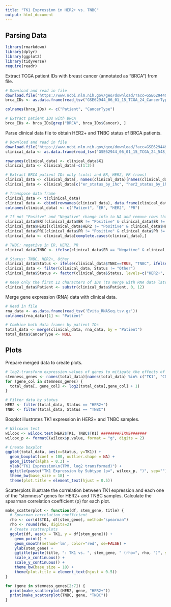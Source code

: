 ```yaml
---
title: "TK1 Expression in HER2+ vs. TNBC"
output: html_document
---
```

## Parsing Data  

```r
library(rmarkdown)
library(dplyr)
library(ggplot2)
library(tidyverse)
require(readr)
```
  
Extract TCGA patient IDs with breast cancer (annotated as "BRCA") from file.  
```r
# Download and read in file
download.file('https://www.ncbi.nlm.nih.gov/geo/download/?acc=GSE62944&format=file&file=GSE62944%5F06%5F01%5F15%5FTCGA%5F24%5FCancerType%5FSamples%2Etxt%2Egz', destfile = "./GSE62944_06_01_15_TCGA_24_CancerType_Samples.txt.gz")
brca_IDs <- as.data.frame(read_tsv("GSE62944_06_01_15_TCGA_24_CancerType_Samples.txt.gz"))

colnames(brca_IDs) <- c("Patient", "CancerType")

# Extract patient IDs with BRCA
brca_IDs <- brca_IDs[grep("BRCA", brca_IDs$Cancer), ]
```
  
Parse clinical data file to obtain HER2+ and TNBC status of BRCA patients.  
```r
# Download and read in file
download.file('https://www.ncbi.nlm.nih.gov/geo/download/?acc=GSE62944&format=file&file=GSE62944%5F06%5F01%5F15%5FTCGA%5F24%5F548%5FClinical%5FVariables%5F9264%5FSamples%2Etxt%2Egz', destfile = "./GSE62944_06_01_15_TCGA_24_548_Clinical_Variables_9264_Samples.txt.gz")
clinical_data <- as.data.frame(read_tsv('GSE62944_06_01_15_TCGA_24_548_Clinical_Variables_9264_Samples.txt.gz'))

rownames(clinical_data) <- clinical_data$X1
clinical_data <- clinical_data[-c(1:3)]

# Extract BRCA patient IDs only (cols) and ER, HER2, PR (rows)
clinical_data <- clinical_data[, names(clinical_data)[names(clinical_data) %in% brca_IDs$Patient]]
clinical_data <- clinical_data[c("er_status_by_ihc", "her2_status_by_ihc", "pr_status_by_ihc"),]

# Transpose data frame
clinical_data <- t(clinical_data)
clinical_data <- cbind(rownames(clinical_data), data.frame(clinical_data, row.names = NULL))
colnames(clinical_data) <- c("Patient", "ER", "HER2", "PR")

# If not "Positve" and "Negative" change info to NA and remove rows that have NA in any column
clinical_data$ER[(clinical_data$ER != "Positive" & clinical_data$ER != "Negative")] <- NA
clinical_data$HER2[(clinical_data$HER2 != "Positive" & clinical_data$HER2 != "Negative")] <- NA
clinical_data$PR[(clinical_data$PR != "Positive" & clinical_data$PR != "Negative")] <- NA
clinical_data <- clinical_data[complete.cases(clinical_data),]

# TNBC: negative in ER, HER2, PR
clinical_data$TNBC <- ifelse(clinical_data$ER == "Negative" & clinical_data$HER2 == "Negative" & clinical_data$PR == "Negative", TRUE, FALSE) 

# Status: TNBC, HER2+, Other
clinical_data$Status <- ifelse(clinical_data$TNBC==TRUE, "TNBC", ifelse(clinical_data$HER2=="Positive", "HER2+", "Other"))
clinical_data <- filter(clinical_data, Status != "Other")
clinical_data$Status <- factor(clinical_data$Status, levels=c("HER2+", "TNBC"))

# Keep only the first 12 characters of IDs (to merge with RNA data later on)
clinical_data$Patient <- substr(clinical_data$Patient, 0, 12)
```
  
Merge gene expression (RNA) data with clinical data.  
```r
# Read in file
rna_data <- as.data.frame(read_tsv('Evita_RNASeq.tsv.gz'))
colnames(rna_data)[1] <- "Patient"

# Combine both data frames by patient IDs
total_data <- merge(clinical_data, rna_data, by = "Patient")
total_data$CancerType <- NULL
```
  
  
## Plots
Prepare merged data to create plots.  
```r
# log2-transform expression values of genes to mitigate the effects of outliers
stemness_genes <- names(total_data)[names(total_data) %in% c("TK1", "CD44", "SNAI1", "SNAI2", "TWIST1", "ZEB1", "TGFB1")]
for (gene_col in stemness_genes) {
  total_data[, gene_col] <- log2(total_data[,gene_col] + 1)
}

# Filter data by status
HER2 <- filter(total_data, Status == "HER2+")
TNBC <- filter(total_data, Status == "TNBC")
```
  
Boxplot illustrates TK1 expression in HER2+ and TNBC samples.  
```r
# Wilcoxon test
wilcox <- wilcox.test(HER2$TK1, TNBC$TK1) ########FIXME#######
wilcox_p <- formatC(wilcox$p.value, format = "g", digits = 2)

# Create boxplot
ggplot(total_data, aes(x=Status, y=TK1)) + 
  geom_boxplot(coef = 100, outlier.shape = NA) + 
  geom_jitter(alpha = 0.3) +
  ylab("TK1 Expression\n(TPM, log2 transformed)") +
  ggtitle(paste("TK1 Expression by Subtype (p=", wilcox_p, ")", sep="")) + #######FIXME: WILCOX TEST
  theme_bw(base_size = 18) +
  theme(plot.title = element_text(hjust = 0.5))
```
  
  
Scatterplots illustrate the correlation between TK1 expression and each one of the "stemness" genes for HER2+ and TNBC samples.
Calculate the spearman correlation coefficient (ρ) for each plot.  
```r
make_scatterplot <- function(df, stem_gene, title) {
  # Spearman correlation coefficient
  rho <- cor(df$TK1, df[stem_gene], method="spearman")
  rho <- round(rho, digits=2)
  # Create scatterplots
  ggplot(df, aes(x = TK1, y = df[stem_gene])) + 
    geom_point() + 
    geom_smooth(method='lm', color="red", se=FALSE) +
    ylab(stem_gene) + 
    ggtitle(paste(title, ": TK1 vs. ", stem_gene, " (rho=", rho, ")", sep="")) +
    scale_x_continuous() + 
    scale_y_continuous() + 
    theme_bw(base_size = 18) +
    theme(plot.title = element_text(hjust = 0.5))
}

for (gene in stemness_genes[2:7]) {
  print(make_scatterplot(HER2, gene, "HER2+"))
  print(make_scatterplot(TNBC, gene, "TNBC"))
}

```

